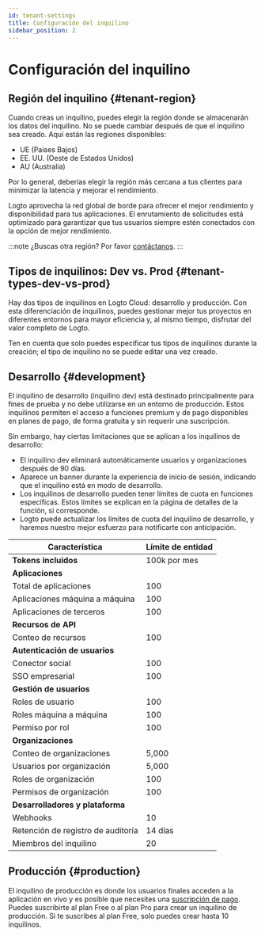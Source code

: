 ```yaml
---
id: tenant-settings
title: Configuración del inquilino
sidebar_position: 2
---
```


# Configuración del inquilino

## Región del inquilino \{#tenant-region}

Cuando creas un inquilino, puedes elegir la región donde se almacenarán los datos del inquilino. No se puede cambiar después de que el inquilino sea creado. Aquí están las regiones disponibles:

- UE (Países Bajos)
- EE. UU. (Oeste de Estados Unidos)
- AU (Australia)

Por lo general, deberías elegir la región más cercana a tus clientes para minimizar la latencia y mejorar el rendimiento.

Logto aprovecha la red global de borde para ofrecer el mejor rendimiento y disponibilidad para tus aplicaciones. El enrutamiento de solicitudes está optimizado para garantizar que tus usuarios siempre estén conectados con la opción de mejor rendimiento.

:::note
¿Buscas otra región? Por favor [contáctanos](https://logto.io/contact).
:::

## Tipos de inquilinos: Dev vs. Prod \{#tenant-types-dev-vs-prod}

Hay dos tipos de inquilinos en Logto Cloud: desarrollo y producción. Con esta diferenciación de inquilinos, puedes gestionar mejor tus proyectos en diferentes entornos para mayor eficiencia y, al mismo tiempo, disfrutar del valor completo de Logto.

Ten en cuenta que solo puedes especificar tus tipos de inquilinos durante la creación; el tipo de inquilino no se puede editar una vez creado.

## Desarrollo \{#development}

El inquilino de desarrollo (inquilino dev) está destinado principalmente para fines de prueba y no debe utilizarse en un entorno de producción. Estos inquilinos permiten el acceso a funciones premium y de pago disponibles en planes de pago, de forma gratuita y sin requerir una suscripción.

Sin embargo, hay ciertas limitaciones que se aplican a los inquilinos de desarrollo:

- El inquilino dev eliminará automáticamente usuarios y organizaciones después de 90 días.
- Aparece un banner durante la experiencia de inicio de sesión, indicando que el inquilino está en modo de desarrollo.
- Los inquilinos de desarrollo pueden tener límites de cuota en funciones específicas. Estos límites se explican en la página de detalles de la función, si corresponde.
- Logto puede actualizar los límites de cuota del inquilino de desarrollo, y haremos nuestro mejor esfuerzo para notificarte con anticipación.

| Característica                     | Límite de entidad |
| ---------------------------------- | ----------------- |
| **Tokens incluidos**               | 100k por mes      |
| **Aplicaciones**                   |
| Total de aplicaciones              | 100               |
| Aplicaciones máquina a máquina     | 100               |
| Aplicaciones de terceros           | 100               |
| **Recursos de API**                |                   |
| Conteo de recursos                 | 100               |
| **Autenticación de usuarios**      |                   |
| Conector social                    | 100               |
| SSO empresarial                    | 100               |
| **Gestión de usuarios**            |                   |
| Roles de usuario                   | 100               |
| Roles máquina a máquina            | 100               |
| Permiso por rol                    | 100               |
| **Organizaciones**                 |                   |
| Conteo de organizaciones           | 5,000             |
| Usuarios por organización          | 5,000             |
| Roles de organización              | 100               |
| Permisos de organización           | 100               |
| **Desarrolladores y plataforma**   |                   |
| Webhooks                           | 10                |
| Retención de registro de auditoría | 14 días           |
| Miembros del inquilino             | 20                |

## Producción \{#production}

El inquilino de producción es donde los usuarios finales acceden a la aplicación en vivo y es posible que necesites una [suscripción de pago](https://logto.io/pricing). Puedes suscribirte al plan Free o al plan Pro para crear un inquilino de producción. Si te suscribes al plan Free, solo puedes crear hasta 10 inquilinos.
